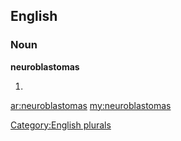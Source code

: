 ==English==

===Noun===
'''neuroblastomas'''

# {{plural of|[[neuroblastoma]]}}

[[Category:English plurals]]

[[ar:neuroblastomas]]
[[my:neuroblastomas]]